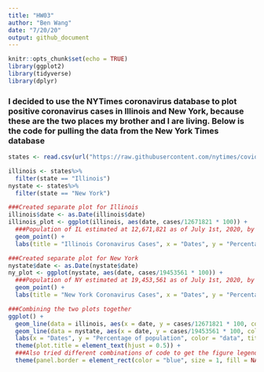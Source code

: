 ```yaml
---
title: "HW03"
author: "Ben Wang"
date: "7/20/20"
output: github_document
---
```


```r
knitr::opts_chunk$set(echo = TRUE)
library(ggplot2)
library(tidyverse)
library(dplyr)
```

### I decided to use the NYTimes coronavirus database to plot positive coronavirus cases in Illinois and New York, because these are the two places my brother and I are living. Below is the code for pulling the data from the New York Times database

```r
states <- read.csv(url("https://raw.githubusercontent.com/nytimes/covid-19-data/master/us-states.csv"))

illinois <- states%>%
  filter(state == "Illinois")
nystate <- states%>%
  filter(state == "New York")
```


```r
###Created separate plot for Illinois
illinois$date <- as.Date(illinois$date)
illinois_plot <- ggplot(illinois, aes(date, cases/12671821 * 100)) + 
  ###Population of IL estimated at 12,671,821 as of July 1st, 2020, by the US census bureau
  geom_point() +
  labs(title = "Illinois Coronavirus Cases", x = "Dates", y = "Percentage of population")

###Created separate plot for New York
nystate$date <- as.Date(nystate$date)
ny_plot <- ggplot(nystate, aes(date, cases/19453561 * 100)) + 
  ###Population of NY estimated at 19,453,561 as of July 1st, 2020, by the US census bureau
  geom_point() +
  labs(title = "New York Coronavirus Cases", x = "Dates", y = "Percentage of population")

###Combining the two plots together
ggplot() +
  geom_line(data = illinois, aes(x = date, y = cases/12671821 * 100, color = 'Illinois')) +
  geom_line(data = nystate, aes(x = date, y = cases/19453561 * 100, color = 'New York')) +
  labs(x = "Dates", y = "Percentage of population", color = "data", title = "Coronavirus cases in Illinois and New York") +
  theme(plot.title = element_text(hjust = 0.5)) +
  ###Also tried different combinations of code to get the figure legend properly labeled but I kept getting error messages so I eventually gave up. Will come back to this when I have time
  theme(panel.border = element_rect(color = "blue", size = 1, fill = NA))
```






